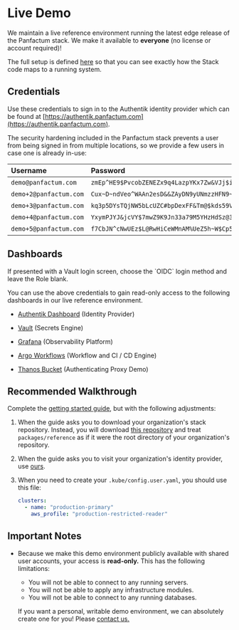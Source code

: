 
# Live Demo

We maintain a live reference environment running the latest edge release of the Panfactum stack. We make it
available to **everyone** (no license or account required)!

The full setup is defined [here](https://github.com/Panfactum/stack/tree/main/packages/reference)
so that you can see exactly how the Stack code maps to a running system.

## Credentials

Use these credentials to sign in to the Authentik identity provider which can be found at [https://authentik.panfactum.com](https://authentik.panfactum.com).

The security hardening included in the Panfactum stack prevents a user from being signed in from multiple locations,
so we provide a few users in case one is already in-use:

| Username               | Password                                   | TOTP                                                                                                                                  |
| :--------------------- | :----------------------------------------- | :------------------------------------------------------------------------------------------------------------------------------------ |
| `demo@panfactum.com`   | `zmEp^HE9$PvcobZENEZx9q4LazpYKx7Zw&VJj$iN` | [Generate](https://piellardj.github.io/totp-generator/?secret=KGR4NRBEYCL2RQ2KABON55WB5E25P73A\&digits=6\&period=30\&algorithm=SHA-1) |
| `demo+2@panfactum.com` | `Cux~D~ndVeo^WAAn2esD&&ZAyDN9yUNmzzHFN9~~` | [Generate](https://piellardj.github.io/totp-generator/?secret=DNWF4EPAQOPXAXLIHDBEFTWK2XUFEA3E\&digits=6\&period=30\&algorithm=SHA-1) |
| `demo+3@panfactum.com` | `kq3p5DYsTQjNW5bLcUZC#bpDexFF&Tm@$kds59VY` | [Generate](https://piellardj.github.io/totp-generator/?secret=E5KUX2WTHVZPWDH77HDX6W5CUQYIPEKM\&digits=6\&period=30\&algorithm=SHA-1) |
| `demo+4@panfactum.com` | `YxymPJYJ&jcVY$7mwZ9K9Jn33a79M5YHzHdSz@3y` | [Generate](https://piellardj.github.io/totp-generator/?secret=BEGCCITVTUE3NY4YY6ZZNEM4VYA6AHSH\&digits=6\&period=30\&algorithm=SHA-1) |
| `demo+5@panfactum.com` | `f7CbJN^cNwUEz$L@RwHiCeWMnAM%UeZ5h~W$Cp5n` | [Generate](https://piellardj.github.io/totp-generator/?secret=EC2VXFXZOGIYOKDICAV4FP36F4VP66JL\&digits=6\&period=30\&algorithm=SHA-1) |

## Dashboards

<MarkdownAlert severity="warning">
    If presented with a Vault login screen, choose the `OIDC` login method and leave the Role blank.
</MarkdownAlert>

You can use the above credentials to gain read-only access to the following dashboards in our live reference environment.

- [Authentik Dashboard](https://authentik.panfactum.com/if/admin/#/administration/overview) (Identity Provider)

- [Vault](https://vault.prod.panfactum.com) (Secrets Engine)

- [Grafana](https://grafana.prod.panfactum.com) (Observability Platform)

- [Argo Workflows](https://argo.prod.panfactum.com) (Workflow and CI / CD Engine)

- [Thanos Bucket](https://thanos-bucket.prod.panfactum.com) (Authenticating Proxy Demo)

## Recommended Walkthrough

Complete the [getting started guide](/docs/edge/guides/getting-started/overview), but with the following adjustments:

1. When the guide asks you to download your organization's stack repository. Instead, you will download [this repository](https://github.com/Panfactum/stack)
   and treat `packages/reference` as if it were the root directory of your organization's repository.

2. When the guide asks you to visit your organization's identity provider, use [ours](https://authentik.panfactum.com).

3. When you need to create your `.kube/config.user.yaml`, you should use this file:

   ```yaml
   clusters:
     - name: "production-primary"
       aws_profile: "production-restricted-reader"
   ```

## Important Notes

* Because we make this demo environment publicly available with shared user accounts, your access is **read-only.** This has the following
  limitations:

  * You will not be able to connect to any running servers.
  * You will not be able to apply any infrastructure modules.
  * You will not be able to connect to any running databases.

  If you want a personal, writable demo environment, we can absolutely create one for you! Please [contact us.](/stack/pricing/contact)
